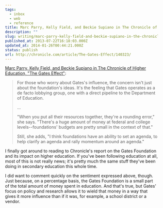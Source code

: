 ```yaml
---
tags:
  - inbox
  - web
  - reference
title: Marc Parry, Kelly Field, and Beckie Supiano in The Chronicle of Higher Education, "The Gates Effect"
description: ""
slug: writing/marc-parry-kelly-field-and-beckie-supiano-in-the-chronicle-of-higher-education-the-gates-effect
published_at: 2013-07-22T16:18:03.000Z
updated_at: 2014-01-26T00:44:21.000Z
status: publish
url: http://chronicle.com/article/The-Gates-Effect/140323/
---
```

[Marc Parry, Kelly Field, and Beckie Supiano in The Chronicle of Higher Education, "The Gates Effect"](http://chronicle.com/article/The-Gates-Effect/140323/ "The Gates Effect"):

> For those who worry about Gates's influence, the concern isn't just about the foundation's ideas. It's the feeling that Gates operates as a de facto lobbying group, one with a direct pipeline to the Department of Education.
>
> ...
>
> "When you put all their resources together, they're a rounding error," she says. "There's a huge amount of money at federal and college levels--foundations' budgets are pretty small in the context of that."
>
> Still, she adds, "I think foundations have an ability to set an agenda, to help clarify an agenda and rally momentum around an agenda."

I finally got around to reading to Chronicle's report on the Gates Foundation and its impact on higher education. If you've been following education at all, most of this is not really news; it's pretty much the same stuff they've been doing in secondary education this whole time.

I did want to comment quickly on the sentiment expressed above, though. Just because, on a percentage basis, the Gates Foundation is a small part of the total amount of money spent in education. And that's true, but Gates' focus on policy and research allows it to wield that money in a way that gives it more influence than if it was, for example, a school district or a vendor.
